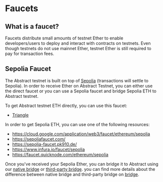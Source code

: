 # Faucets

## What is a faucet?

Faucets distribute small amounts of testnet Ether to enable developers/users to deploy and interact with contracts on testnets.
Even though testnets do not use mainnet Ether, testnet Ether is still required to pay for transaction fees.

## Sepolia Faucet

The Abstract testnet is built on top of [Sepolia](https://www.alchemy.com/overviews/sepolia-testnet) (transactions will settle to Sepolia).
In order to receive Ether on Abstract Testnet, you can either use the direct faucet or you can use a Sepolia faucet and bridge Sepolia ETH to Abstract testnet.

To get Abstract testnet ETH directly, you can use this faucet:

- [Triangle](https://faucet.triangleplatform.com/abstract/testnet)

In order to get Sepolia ETH, you can use one of the following resources:

- https://cloud.google.com/application/web3/faucet/ethereum/sepolia
- https://sepoliafaucet.com/
- https://sepolia-faucet.pk910.de/
- https://www.infura.io/faucet/sepolia
- https://faucet.quicknode.com/ethereum/sepolia

Once you've received your Sepolia Ether, you can bridge it to Abstract using our [native bridge](https://portal.testnet.abs.xyz/bridge/) or [third-party bridge](https://testnets.relay.link/abstract). you can find more details about the difference between native bridge and third-party bridge on [bridge](https://docs.abs.xyz/tools_integrations/bridge).
